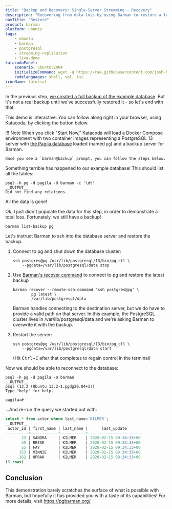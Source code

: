 ```yaml
---
title: "Backup and Recovery: Single-Server Streaming - Recovery"
description: "Recovering from data loss by using Barman to restore a full backup remotely"
navTitle: "Restore"
product: barman
platform: ubuntu
tags:
    - ubuntu
    - barman
    - postgresql
    - streaming-replication
    - live-demo
katacodaPanel:
    scenario: ubuntu:2004
    initializeCommand: wget -q https://raw.githubusercontent.com/josh-heyer/barmantutorial/main/step04-restore/docker-compose.yaml ; docker-compose up -d ; clear ; docker exec -it -u barman backup /bin/bash
    codelanguages: shell, sql, ini
iconName: tutorial
---
```


In the previous step, [we created a full backup of the example database](step03-backup). But it's not a real backup until we've successfully restored it - so let's end with that. 

This demo is interactive. You can follow along right in your browser, using Katacoda, by clicking the button below.

!!! Note
    When you click "Start Now," Katacoda will load a Docker Compose environment with two container images representing a
    PostgreSQL 13 server with [the Pagila database](https://github.com/devrimgunduz/pagila) loaded (named `pg`)
    and a backup server for Barman.    
    
    Once you see a `barman@backup` prompt, you can follow the steps below.

<KatacodaPanel />

Something terrible has happened to our example database! This should list all the tables:

```shell
psql -h pg -d pagila -U barman -c '\dt'
__OUTPUT__
Did not find any relations.
```

All the data is gone! 

Ok, I just didn't populate the data for this step, in order to demonstrate a total loss. Fortunately, we still have a backup!

```shell
barman list-backup pg
```

Let's instruct Barman to ssh into the database server and restore the backup. 

1. Connect to pg and shut down the database cluster:

    ```shell
    ssh postgres@pg /usr/lib/postgresql/13/bin/pg_ctl \
        --pgdata=/var/lib/postgresql/data stop
    ```

2. Use [Barman's recover command](http://docs.pgbarman.org/release/2.12/#recover) to connect to pg and restore the latest backup 

    ```shell
    barman recover --remote-ssh-command 'ssh postgres@pg' \
            pg latest \
            /var/lib/postgresql/data
    ```

    Barman handles connecting to the destination server, but we do have to provide a valid path *on* that server. In this example, the PostgreSQL cluster lives in /var/lib/postgresql/data and we're asking Barman to overwrite it with the backup.

3. Restart the server:

    ```shell
    ssh postgres@pg /usr/lib/postgresql/13/bin/pg_ctl \
        --pgdata=/var/lib/postgresql/data start 
    ```

    (Hit <kbd>Ctrl</kbd>+<kbd>C</kbd> after that completes to regain control in the terminal)

Now we should be able to reconnect to the database:

```shell
psql -h pg -d pagila -U barman
__OUTPUT__
psql (13.2 (Ubuntu 13.2-1.pgdg20.04+1))
Type "help" for help.

pagila=#
```

...And re-run the query we started out with:

```sql
select * from actor where last_name='KILMER';
__OUTPUT__
 actor_id | first_name | last_name |      last_update       
----------+------------+-----------+------------------------
       23 | SANDRA     | KILMER    | 2020-02-15 09:34:33+00
       45 | REESE      | KILMER    | 2020-02-15 09:34:33+00
       55 | FAY        | KILMER    | 2020-02-15 09:34:33+00
      153 | MINNIE     | KILMER    | 2020-02-15 09:34:33+00
      162 | OPRAH      | KILMER    | 2020-02-15 09:34:33+00
(5 rows)
```

<!-- This needs barman-cli on the database server - which means I can't use the std postgresql image. TODO!

Ok, so far so good - but, we're missing the update we wrote to this data! Remember, that wasn't in the base backup, it was in a partial WAL file... Fortunately, Barman still has it and knows how to use it. 

Let's try this recovery process again:

1. Connect to pg and shut down the database cluster:

    ```shell
    ssh postgres@pg /usr/lib/postgresql/13/bin/pg_ctl \
        --pgdata=/var/lib/postgresql/data stop
    ```

2. Instruct Barman to connect to pg and restore the latest backup 
    ```shell
    barman recover --remote-ssh-command 'ssh postgres@pg' \
            --get-wal \
            pg latest \
            /var/lib/postgresql/data
    ```

3. Restart the server:

    ```shell
    ssh postgres@pg /usr/lib/postgresql/13/bin/pg_ctl \
        --pgdata=/var/lib/postgresql/data start &
    ```
-->

## Conclusion

This demonstration barely scratches the surface of what is possible with Barman, but hopefully it has provided you with a taste of its capabilities! For more details, visit https://pgbarman.org/

